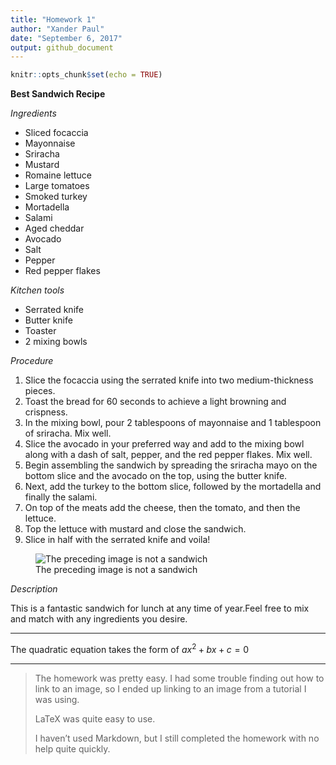 ```yaml
---
title: "Homework 1"
author: "Xander Paul"
date: "September 6, 2017"
output: github_document
---
```


```r
knitr::opts_chunk$set(echo = TRUE)
```

**Best Sandwich Recipe**

*Ingredients*

+ Sliced focaccia 
+ Mayonnaise
+ Sriracha
+ Mustard
+ Romaine lettuce
+ Large tomatoes
+ Smoked turkey
+ Mortadella
+ Salami
+ Aged cheddar
+ Avocado
+ Salt
+ Pepper
+ Red pepper flakes

*Kitchen tools*

+ Serrated knife
+ Butter knife
+ Toaster
+ 2 mixing bowls

*Procedure*

1. Slice the focaccia using the serrated knife into two medium-thickness pieces.
2. Toast the bread for 60 seconds to achieve a light browning and crispness.
3. In the mixing bowl, pour 2 tablespoons of mayonnaise and 1 tablespoon of sriracha. Mix well.
4. Slice the avocado in your preferred way and add to the mixing bowl along with a dash of salt, pepper, and the red pepper flakes. Mix well.
5. Begin assembling the sandwich by spreading the sriracha mayo on the bottom slice and the avocado on the top, using the butter knife.
6. Next, add the turkey to the bottom slice, followed by the mortadella and finally the salami.
7. On top of the meats add the cheese, then the tomato, and then the lettuce.
8. Top the lettuce with mustard and close the sandwich. 
9. Slice in half with the serrated knife and voila!

![The preceding image is not a sandwich](http://octodex.github.com/images/founding-father.jpg)

*Description*

This is a fantastic sandwich for lunch at any time of year.Feel free to mix and match with any ingredients you desire.

-----

The quadratic equation takes the form of $ax^2 + bx + c = 0$

-----

> The homework was pretty easy. I had some trouble finding out how to link to an image, so I ended up linking to an image from a tutorial I was using.
>
> LaTeX was quite easy to use. 
>
> I haven't used Markdown, but I still completed the homework with no help quite quickly.